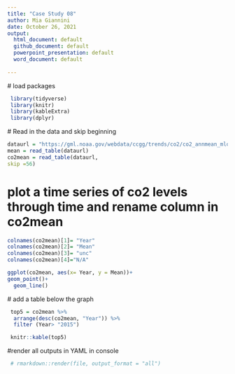 ```yaml
---
title: "Case Study 08"
author: Mia Giannini
date: October 26, 2021
output: 
  html_document: default
  github_document: default
  powerpoint_presentation: default
  word_document: default
  
---
```

 # load packages
```r
 library(tidyverse)
 library(knitr)
 library(kableExtra)
 library(dplyr)
```

 # Read in the data and skip beginning
```r
dataurl = "https://gml.noaa.gov/webdata/ccgg/trends/co2/co2_annmean_mlo.txt"
mean = read_table(dataurl)
co2mean = read_table(dataurl,
skip =56)
```

# plot a time series of co2 levels through time and rename column in co2mean
```r
colnames(co2mean)[1]= "Year"
colnames(co2mean)[2]= "Mean"
colnames(co2mean)[3]= "unc"
colnames(co2mean)[4]="N/A"

ggplot(co2mean, aes(x= Year, y = Mean))+
geom_point()+
  geom_line()
```

 # add a table below the graph
```r
 top5 = co2mean %>%
  arrange(desc(co2mean, "Year")) %>%
  filter (Year> "2015")

 knitr::kable(top5)
```
 
#render all outputs in YAML in console
```r
 # rmarkdown::render(file, output_format = "all")
```
 
 